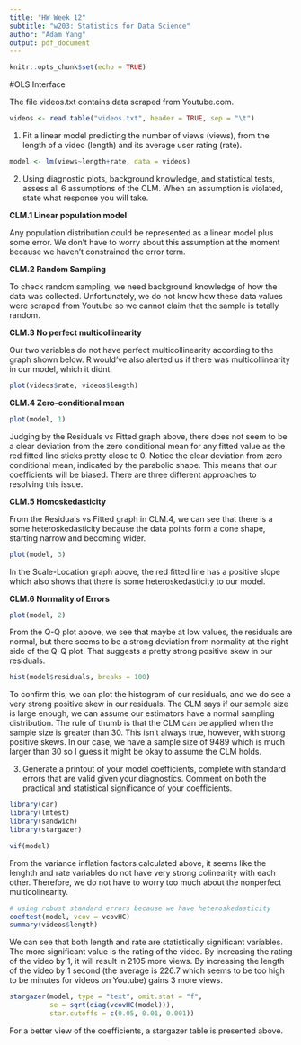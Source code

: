 ```yaml
---
title: "HW Week 12"
subtitle: "w203: Statistics for Data Science"
author: "Adam Yang"
output: pdf_document
---
```


```r
knitr::opts_chunk$set(echo = TRUE)
```

#OLS Interface

The file videos.txt contains data scraped from Youtube.com.

```R
videos <- read.table("videos.txt", header = TRUE, sep = "\t")
```

  1. Fit a linear model predicting the number of views (views), from the length of a video (length) and its average user rating (rate).

```R
model <- lm(views~length+rate, data = videos)
```

  2. Using diagnostic plots, background knowledge, and statistical tests, assess all 6 assumptions of the CLM. When an assumption is violated, state what response you will take.
  
**CLM.1 Linear population model**
  
Any population distribution could be represented as a linear model plus some error. We don't have to worry about this assumption at the moment because we haven't constrained the error term.

**CLM.2 Random Sampling**
  
To check random sampling, we need background knowledge of how the data was collected. Unfortunately, we do not know how these data values were scraped from Youtube so we cannot claim that the sample is totally random.

**CLM.3 No perfect multicollinearity**

Our two variables do not have perfect multicollinearity according to the graph shown below. R would've also alerted us if there was multicollinearity in our model, which it didnt.

```R
plot(videos$rate, videos$length)
```

**CLM.4 Zero-conditional mean**

```R
plot(model, 1)
```

Judging by the Residuals vs Fitted graph above, there does not seem to be a clear deviation from the zero conditional mean for any fitted value as the red fitted line sticks pretty close to 0. 
Notice the clear deviation from zero conditional mean, indicated by the parabolic shape. This means that our coefficients will be biased. There are three different approaches to resolving this issue.

**CLM.5 Homoskedasticity**

From the Residuals vs Fitted graph in CLM.4, we can see that there is a some heteroskedasticity because the data points form a cone shape, starting narrow and becoming wider.

```R
plot(model, 3)
```

In the Scale-Location graph above, the red fitted line has a positive slope which also shows that there is some heteroskedasticity to our model.

**CLM.6 Normality of Errors**

```R
plot(model, 2)
````

From the Q-Q plot above, we see that maybe at low values, the residuals are normal, but there seems to be a strong deviation from normality at the right side of the Q-Q plot. That suggests a pretty strong positive skew in our residuals.

```R
hist(model$residuals, breaks = 100)
```

To confirm this, we can plot the histogram of our residuals, and we do see a very strong positive skew in our residuals. The CLM says if our sample size is large enough, we can assume our estimators have a normal sampling distribution. The rule of thumb is that the CLM can be applied when the sample size is greater than 30. This isn't always true, however, with strong positive skews. In our case, we have a sample size of 9489 which is much larger than 30 so I guess it might be okay to assume the CLM holds.
  
  3. Generate a printout of your model coefficients, complete with standard errors that are valid given your diagnostics. Comment on both the practical and statistical significance of your coefficients.

```R
library(car)
library(lmtest)
library(sandwich)
library(stargazer)

vif(model)
```

From the variance inflation factors calculated above, it seems like the lenghth and rate variables do not have very strong colinearity with each other. Therefore, we do not have to worry too much about the nonperfect multicolinearity. 

```R
# using robust standard errors because we have heteroskedasticity
coeftest(model, vcov = vcovHC)
summary(videos$length)
```

We can see that both length and rate are statistically significant variables. The more significant value is the rating of the video. By increasing the rating of the video by 1, it will result in 2105 more views. By increasing the length of the video by 1 second (the average is 226.7 which seems to be too high to be minutes for videos on Youtube) gains 3 more views.

```R
stargazer(model, type = "text", omit.stat = "f",
          se = sqrt(diag(vcovHC(model))),
          star.cutoffs = c(0.05, 0.01, 0.001))
```

For a better view of the coefficients, a stargazer table is presented above.